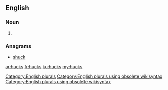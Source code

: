 ==English==

===Noun===
{{head|en}}

# {{plural of|huck}}

===Anagrams===
* [[shuck#English|shuck]]

[[Category:English plurals]][[Category:English plurals using obsolete wikisyntax]][[Category:English plurals using obsolete wikisyntax]]

[[ar:hucks]]
[[fr:hucks]]
[[ku:hucks]]
[[my:hucks]]